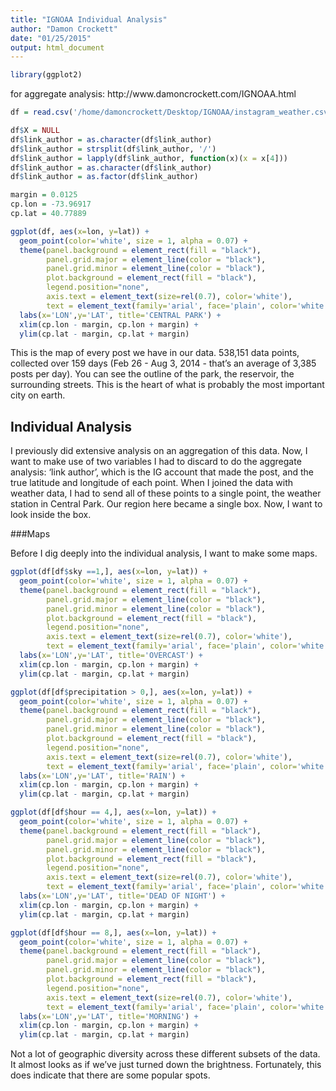 ```yaml
---
title: "IGNOAA Individual Analysis"
author: "Damon Crockett"
date: "01/25/2015"
output: html_document
---
```



```r
library(ggplot2)
```

for aggregate analysis: http://www.damoncrockett.com/IGNOAA.html

```r
df = read.csv('/home/damoncrockett/Desktop/IGNOAA/instagram_weather.csv')
```

```r
df$X = NULL
df$link_author = as.character(df$link_author)
df$link_author = strsplit(df$link_author, '/')
df$link_author = lapply(df$link_author, function(x)(x = x[4]))  
df$link_author = as.character(df$link_author)
df$link_author = as.factor(df$link_author)
```

```r
margin = 0.0125
cp.lon = -73.96917
cp.lat = 40.77889
```


```r
ggplot(df, aes(x=lon, y=lat)) + 
  geom_point(color='white', size = 1, alpha = 0.07) +
  theme(panel.background = element_rect(fill = "black"),
        panel.grid.major = element_line(color = "black"),
        panel.grid.minor = element_line(color = "black"),
        plot.background = element_rect(fill = "black"),
        legend.position="none",
        axis.text = element_text(size=rel(0.7), color='white'),
        text = element_text(family='arial', face='plain', color='white', size = 15)) +
  labs(x='LON',y='LAT', title='CENTRAL PARK') +
  xlim(cp.lon - margin, cp.lon + margin) +
  ylim(cp.lat - margin, cp.lat + margin)
```

This is the map of every post we have in our data. 538,151 data points, collected over 159 days (Feb 26 - Aug 3, 2014 - that's an average of 3,385 posts per day). You can see the outline of the park, the reservoir, the surrounding streets. This is the heart of what is probably the most important city on earth.

## Individual Analysis

I previously did extensive analysis on an aggregation of this data. Now, I want to make use of two variables I had to discard to do the aggregate analysis: 'link author', which is the IG account that made the post, and the true latitude and longitude of each point. When I joined the data with weather data, I had to send all of these points to a single point, the weather station in Central Park. Our region here became a single box. Now, I want to look inside the box.

###Maps

Before I dig deeply into the individual analysis, I want to make some maps.

```r
ggplot(df[df$sky ==1,], aes(x=lon, y=lat)) + 
  geom_point(color='white', size = 1, alpha = 0.07) +
  theme(panel.background = element_rect(fill = "black"),
        panel.grid.major = element_line(color = "black"),
        panel.grid.minor = element_line(color = "black"),
        plot.background = element_rect(fill = "black"),
        legend.position="none",
        axis.text = element_text(size=rel(0.7), color='white'),
        text = element_text(family='arial', face='plain', color='white', size = 15)) +
  labs(x='LON',y='LAT', title='OVERCAST') +
  xlim(cp.lon - margin, cp.lon + margin) +
  ylim(cp.lat - margin, cp.lat + margin)
```

```r
ggplot(df[df$precipitation > 0,], aes(x=lon, y=lat)) + 
  geom_point(color='white', size = 1, alpha = 0.07) +
  theme(panel.background = element_rect(fill = "black"),
        panel.grid.major = element_line(color = "black"),
        panel.grid.minor = element_line(color = "black"),
        plot.background = element_rect(fill = "black"),
        legend.position="none",
        axis.text = element_text(size=rel(0.7), color='white'),
        text = element_text(family='arial', face='plain', color='white', size = 15)) +
  labs(x='LON',y='LAT', title='RAIN') +
  xlim(cp.lon - margin, cp.lon + margin) +
  ylim(cp.lat - margin, cp.lat + margin)
```

```r
ggplot(df[df$hour == 4,], aes(x=lon, y=lat)) + 
  geom_point(color='white', size = 1, alpha = 0.07) +
  theme(panel.background = element_rect(fill = "black"),
        panel.grid.major = element_line(color = "black"),
        panel.grid.minor = element_line(color = "black"),
        plot.background = element_rect(fill = "black"),
        legend.position="none",
        axis.text = element_text(size=rel(0.7), color='white'),
        text = element_text(family='arial', face='plain', color='white', size = 15)) +
  labs(x='LON',y='LAT', title='DEAD OF NIGHT') +
  xlim(cp.lon - margin, cp.lon + margin) +
  ylim(cp.lat - margin, cp.lat + margin)
```

```r
ggplot(df[df$hour == 8,], aes(x=lon, y=lat)) + 
  geom_point(color='white', size = 1, alpha = 0.07) +
  theme(panel.background = element_rect(fill = "black"),
        panel.grid.major = element_line(color = "black"),
        panel.grid.minor = element_line(color = "black"),
        plot.background = element_rect(fill = "black"),
        legend.position="none",
        axis.text = element_text(size=rel(0.7), color='white'),
        text = element_text(family='arial', face='plain', color='white', size = 15)) +
  labs(x='LON',y='LAT', title='MORNING') +
  xlim(cp.lon - margin, cp.lon + margin) +
  ylim(cp.lat - margin, cp.lat + margin)
```

Not a lot of geographic diversity across these different subsets of the data. It almost looks as if we've just turned down the brightness. Fortunately, this does indicate that there are some popular spots.




